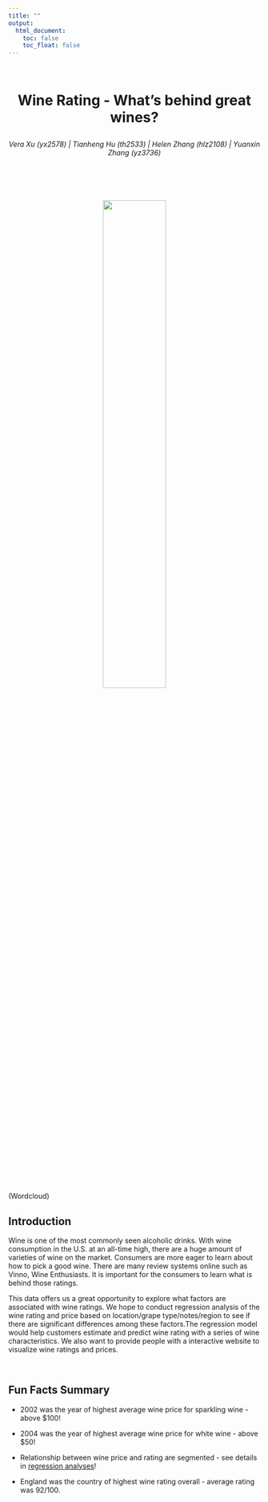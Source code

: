 ```yaml
---
title: ""
output: 
  html_document:
    toc: false
    toc_float: false
---
```


<br>

<h1 style="text-align: center;" markdown="1">Wine Rating - What's behind great wines?

<h6 style="text-align: center;" markdown="1">Vera Xu (yx2578) | Tianheng Hu (th2533) | Helen Zhang (hlz2108) | Yuanxin Zhang (yz3736)</h6>


<br></br>
<h6 style="text-align: center;" markdown="1"><img src="image/main_pic.jpg" style="width:50%"></h6>

(Wordcloud)



## Introduction

Wine is one of the most commonly seen alcoholic drinks. With wine consumption in the U.S. at an all-time high, there are a huge amount of varieties of wine on the market. Consumers are more eager to learn about how to pick a good wine. There are many review systems online such as Vinno, Wine Enthusiasts. It is important for the consumers to learn what is behind those ratings. 

This data offers us a great opportunity to explore what factors are associated with wine ratings. We hope to conduct regression analysis of the wine rating and price based on location/grape type/notes/region to see if there are significant differences among these factors.The regression model would help customers estimate and predict wine rating with a series of wine characteristics. We also want to provide people with a interactive website to visualize wine ratings and prices. 


<br>

## Fun Facts Summary

* 2002 was the year of highest average wine price for sparkling wine - above $100!

* 2004 was the year of highest average wine price for white wine - above $50!

* Relationship between wine price and rating are segmented - see details in [regression analyses](regression.html)!

* England was the country of highest wine rating overall - average rating was 92/100.





